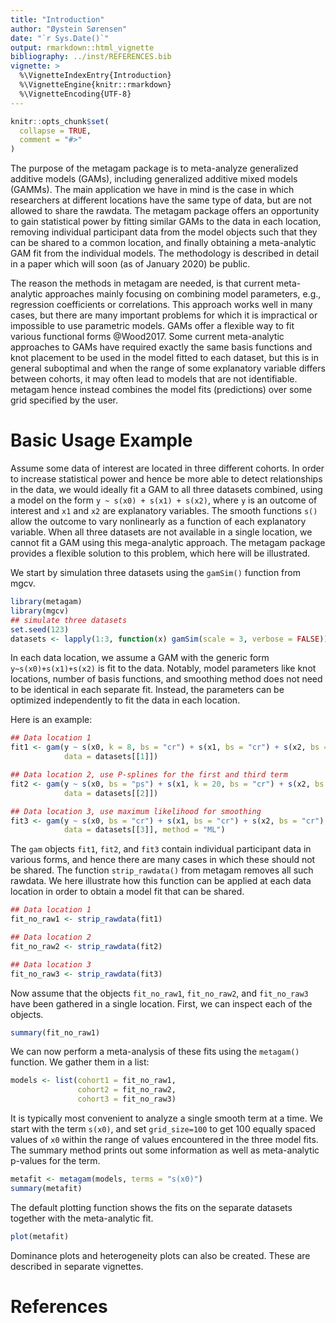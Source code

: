 ```yaml
---
title: "Introduction"
author: "Øystein Sørensen"
date: "`r Sys.Date()`"
output: rmarkdown::html_vignette
bibliography: ../inst/REFERENCES.bib
vignette: >
  %\VignetteIndexEntry{Introduction}
  %\VignetteEngine{knitr::rmarkdown}
  %\VignetteEncoding{UTF-8}
---
```


```r
knitr::opts_chunk$set(
  collapse = TRUE,
  comment = "#>"
)
```


The purpose of the metagam package is to meta-analyze generalized additive models (GAMs), including generalized additive mixed models (GAMMs). The main application we have in mind is the case in which researchers at different locations have the same type of data, but are not allowed to share the rawdata. The metagam package offers an opportunity to gain statistical power by fitting similar GAMs to the data in each location, removing individual participant data from the model objects such that they can be shared to a common location, and finally obtaining a meta-analytic GAM fit from the individual models. The methodology is described in detail in a paper which will soon (as of January 2020) be public.

The reason the methods in metagam are needed, is that current meta-analytic approaches mainly focusing on combining model parameters, e.g., regression coefficients or correlations. This approach works well in many cases, but there are many important problems for which it is impractical or impossible to use parametric models. GAMs offer a flexible way to fit various functional forms @Wood2017. Some current meta-analytic approaches to GAMs have required exactly the same basis functions and knot placement to be used in the model fitted to each dataset, but this is in general suboptimal and when the range of some explanatory variable differs between cohorts, it may often lead to models that are not identifiable. metagam hence instead combines the model fits (predictions) over some grid specified by the user.

# Basic Usage Example

Assume some data of interest are located in three different cohorts. In order to increase statistical power and hence be more able to detect relationships in the data, we would ideally fit a GAM to all three datasets combined, using a model on the form `y ~ s(x0) + s(x1) + s(x2)`, where `y` is an outcome of interest and `x1` and `x2` are explanatory variables. The smooth functions `s()` allow the outcome to vary nonlinearly as a function of each explanatory variable. When all three datasets are not available in a single location, we cannot fit a GAM using this mega-analytic approach. The metagam package provides a flexible solution to this problem, which here will be illustrated.

We start by simulation three datasets using the `gamSim()` function from mgcv.


```r
library(metagam)
library(mgcv)
## simulate three datasets
set.seed(123)
datasets <- lapply(1:3, function(x) gamSim(scale = 3, verbose = FALSE))
```

In each data location, we assume a GAM with the generic form `y~s(x0)+s(x1)+s(x2)` is fit to the data. Notably, model parameters like knot locations, number of basis functions, and smoothing method does not need to be identical in each separate fit. Instead, the parameters can be optimized independently to fit the data in each location.

Here is an example:

```r
## Data location 1
fit1 <- gam(y ~ s(x0, k = 8, bs = "cr") + s(x1, bs = "cr") + s(x2, bs = "cr"), 
            data = datasets[[1]])

## Data location 2, use P-splines for the first and third term
fit2 <- gam(y ~ s(x0, bs = "ps") + s(x1, k = 20, bs = "cr") + s(x2, bs = "bs"), 
            data = datasets[[2]])

## Data location 3, use maximum likelihood for smoothing
fit3 <- gam(y ~ s(x0, bs = "cr") + s(x1, bs = "cr") + s(x2, bs = "cr"), 
            data = datasets[[3]], method = "ML")
```

The `gam` objects `fit1`, `fit2`, and `fit3` contain individual participant data in various forms, and hence there are many cases in which these should not be shared. The function `strip_rawdata()` from metagam removes all such rawdata. We here illustrate how this function can be applied at each data location in order to obtain a model fit that can be shared.

```r
## Data location 1
fit_no_raw1 <- strip_rawdata(fit1)

## Data location 2
fit_no_raw2 <- strip_rawdata(fit2)

## Data location 3
fit_no_raw3 <- strip_rawdata(fit3)
```

Now assume that the objects `fit_no_raw1`, `fit_no_raw2`, and `fit_no_raw3` have been gathered in a single location. First, we can inspect each of the objects.

```r
summary(fit_no_raw1)
```


We can now perform a meta-analysis of these fits using the `metagam()` function. We gather them in a list:

```r
models <- list(cohort1 = fit_no_raw1, 
               cohort2 = fit_no_raw2, 
               cohort3 = fit_no_raw3)
```


It is typically most convenient to analyze a single smooth term at a time. We start with the term `s(x0)`, and set `grid_size=100` to get 100 equally spaced values of `x0` within the range of values encountered in the three model fits. The summary method prints out some information as well as meta-analytic p-values for the term.

```r
metafit <- metagam(models, terms = "s(x0)")
summary(metafit)
```

The default plotting function shows the fits on the separate datasets together with the meta-analytic fit.

```r
plot(metafit)
```

Dominance plots and heterogeneity plots can also be created. These are described in separate vignettes.

# References

